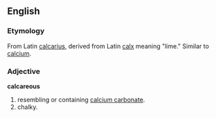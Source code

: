 ==English==
===Etymology===
From Latin [[calcarius]], derived from Latin [[calx]] meaning "lime."  Similar to [[calcium]].
===Adjective===
'''calcareous'''
#resembling or containing [[calcium carbonate]].
#chalky.
